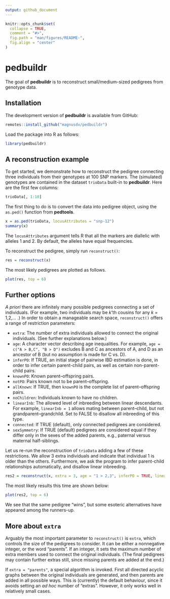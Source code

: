 ```yaml
---
output: github_document
---
```


<!-- README.md is generated from README.Rmd. Please edit that file -->

```r
knitr::opts_chunk$set(
  collapse = TRUE,
  comment = "#>",
  fig.path = "man/figures/README-",
  fig.align = "center"
)
```
# pedbuildr

The goal of **pedbuildr** is to reconstruct small/medium-sized pedigrees from genotype data. 

## Installation
The development version of **pedbuildr** is available from GitHub:
```r
remotes::install_github("magnusdv/pedbuildr")
```

Load the package into R as follows:
```r
library(pedbuildr)
```

## A reconstruction example
To get started, we demonstrate how to reconstruct the pedigree connecting three individuals from their genotypes at 100 SNP markers. The (simulated) genotypes are contained in the dataset `trioData` built-in to **pedbuildr**. Here are the first few columns:

```r
trioData[, 1:10]
```

The first thing to do is to convert the data into pedigree object, using the `as.ped()` function from **pedtools**.
```r
x = as.ped(trioData, locusAttributes = "snp-12")
summary(x)
```
The `locusAttributes` argument tells R that all the markers are diallelic with alleles 1 and 2. By default, the alleles have equal frequencies.

To reconstruct the pedigree, simply run `reconstruct()`:
```r
res = reconstruct(x)
```

The most likely pedigrees are plotted as follows.
```r
plot(res, top = 6)
```

## Further options
*A priori* there are infinitely many possible pedigrees connecting a set of individuals. (For example, two individuals may be *k*'th cousins for any *k* = 1,2,... .) In order to obtain a manageable search space, `reconstruct()` offers a range of restriction parameters:

* `extra`: The number of extra individuals allowed to connect the original individuals. (See further explanations below.)
* `age`: A character vector describing age inequalities. For example, `age = c("A > B,C", "B > D")` excludes B and C as ancestors of A,
and D as an ancestor of B (but no assumption is made for C vs. D).
* `inferPO`: If TRUE, an initial stage of pairwise IBD estimation is done, in order to infer certain parent-child pairs, as well as certain non-parent-child pairs. 
* `knownPO`: Known parent–offspring pairs.
* `notPO`: Pairs known not to be parent–offspring.
* `allKnown`: If TRUE, then `knownPO` is the complete list of parent–offspring pairs.
* `noChildren`: Individuals known to have no children.
* `linearInb`: The allowed level of inbreeding between linear descendants. For example, `linearInb = 1` allows mating between
parent–child, but not grandparent–grandchild. Set to FALSE to disallow all inbreeding of this type.
* `connected`: If TRUE (default), only connected pedigrees are considered.
* `sexSymmetry`: If TRUE (default) pedigrees are considered equal if they differ only in the
sexes of the added parents, e.g., paternal versus maternal half-siblings.

Let us re-run the reconstruction of `trioData` adding a few of these restrictions. We allow 3 extra individuals and indicate that individual 1 is older than the others. Furthermore, we ask the program to infer parent-child relationships automatically, and disallow linear inbreeding.
```r
res2 = reconstruct(x, extra = 3, age = "1 > 2,3", inferPO = TRUE, linearInb = FALSE)
```
The most likely results this time are shown below:
```r
plot(res2, top = 6)
```

We see that the same pedigree "wins", but some esoteric alternatives have appeared among the runners-up.

## More about `extra`
Arguably the most important parameter to `reconstruct()` is `extra`, which controls the size of the pedigrees to consider. It can be either a nonnegative integer, or the word "parents". If an integer, it sets the maximum number of extra members used to connect the original individuals. (The final pedigrees may contain further extras still, since missing parents are added at the end.)

If `extra = "parents"`, a special algorithm is invoked. First all directed acyclic graphs between the original individuals are generated, and then parents are added in all possible ways. This is (currently) the default behaviour, since it avoids setting an *ad hoc* number of "extras". However, it only works well in relatively small cases.
